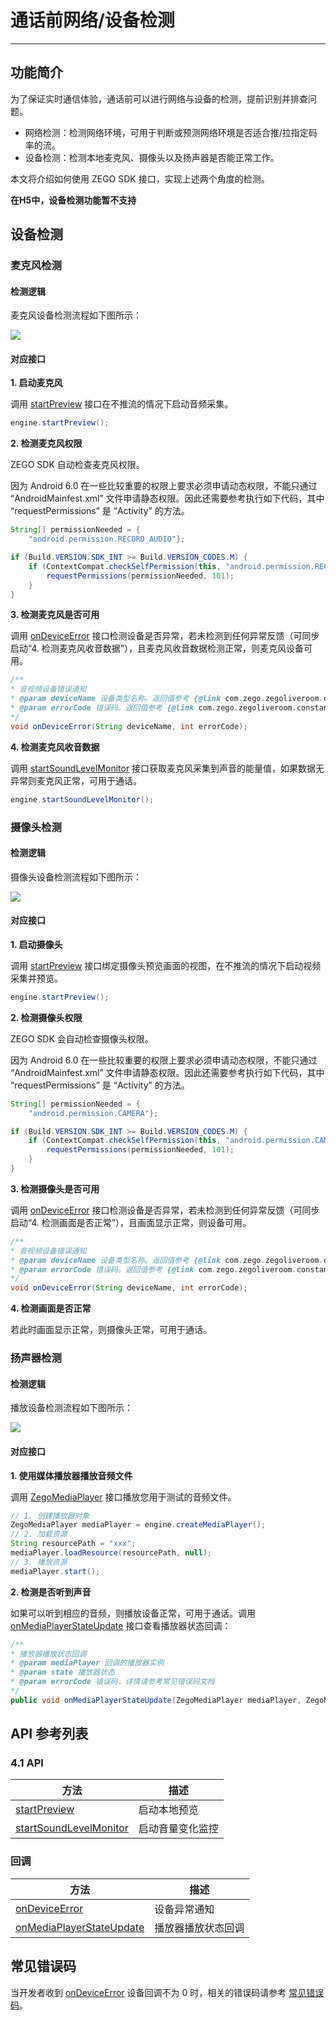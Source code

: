# 通话前网络/设备检测

---

## 功能简介

为了保证实时通信体验，通话前可以进行网络与设备的检测，提前识别并排查问题。

- 网络检测：检测网络环境，可用于判断或预测网络环境是否适合推/拉指定码率的流。   
- 设备检测：检测本地麦克风、摄像头以及扬声器是否能正常工作。

本文将介绍如何使用 ZEGO SDK 接口，实现上述两个角度的检测。

<Warning title="注意">


**在H5中，设备检测功能暂不支持**


</Warning>




## 设备检测


### 麦克风检测

#### 检测逻辑
麦克风设备检测流程如下图所示：

<Frame width="512" height="auto" caption=""><img src="https://doc-media.zego.im/sdk-doc/Pics/Common/ZegoExpressEngine/Microphone_detection.png" /></Frame>


#### 对应接口

**1. 启动麦克风**

调用 [startPreview](https://doc-zh.zego.im/unique-api/express-video-sdk/zh/javascript_uni-app/classes/_zegoexpressengine_.zegoexpressengine.html#startpreview) 接口在不推流的情况下启动音频采集。

```java
engine.startPreview();
```

**2. 检测麦克风权限**

ZEGO SDK 自动检查麦克风权限。

<Warning title="注意">
<p>
因为 Android 6.0 在一些比较重要的权限上要求必须申请动态权限，不能只通过 “AndroidMainfest.xml” 文件申请静态权限。因此还需要参考执行如下代码，其中 “requestPermissions” 是 “Activity” 的方法。
</p>
</Warning>



```java
String[] permissionNeeded = {
    "android.permission.RECORD_AUDIO"};

if (Build.VERSION.SDK_INT >= Build.VERSION_CODES.M) {
    if (ContextCompat.checkSelfPermission(this, "android.permission.RECORD_AUDIO") != PackageManager.PERMISSION_GRANTED) {
        requestPermissions(permissionNeeded, 101);
    }
}
```

**3. 检测麦克风是否可用**

调用 [onDeviceError]() 接口检测设备是否异常，若未检测到任何异常反馈（可同步启动“4. 检测麦克风收音数据”），且麦克风收音数据检测正常，则麦克风设备可用。

```java
/**
* 音视频设备错误通知
* @param deviceName 设备类型名称。返回值参考 {@link com.zego.zegoliveroom.constants.ZegoConstants.DeviceNameType}
* @param errorCode 错误码。返回值参考 {@link com.zego.zegoliveroom.constants.ZegoConstants.DeviceError}
*/
void onDeviceError(String deviceName, int errorCode);
```


**4. 检测麦克风收音数据**

调用 [startSoundLevelMonitor](https://doc-zh.zego.im/unique-api/express-video-sdk/zh/javascript_uni-app/classes/_zegoexpressengine_.zegoexpressengine.html#startsoundlevelmonitor) 接口获取麦克风采集到声音的能量值，如果数据无异常则麦克风正常，可用于通话。

```java
engine.startSoundLevelMonitor();
```


### 摄像头检测

#### 检测逻辑

摄像头设备检测流程如下图所示：

<Frame width="512" height="auto" caption=""><img src="https://doc-media.zego.im/sdk-doc/Pics/Common/ZegoExpressEngine/Camera_detection.png" /></Frame>


#### 对应接口

**1. 启动摄像头** 

调用 [startPreview](https://doc-zh.zego.im/unique-api/express-video-sdk/zh/javascript_uni-app/classes/_zegoexpressengine_.zegoexpressengine.html#startpreview) 接口绑定摄像头预览画面的视图，在不推流的情况下启动视频采集并预览。

```java
engine.startPreview();
```

**2. 检测摄像头权限**

ZEGO SDK 会自动检查摄像头权限。

<Warning title="注意">
<p>
因为 Android 6.0 在一些比较重要的权限上要求必须申请动态权限，不能只通过 “AndroidMainfest.xml” 文件申请静态权限。因此还需要参考执行如下代码，其中 “requestPermissions” 是 “Activity” 的方法。
</p>
</Warning>



```java
String[] permissionNeeded = {
    "android.permission.CAMERA"};

if (Build.VERSION.SDK_INT >= Build.VERSION_CODES.M) {
    if (ContextCompat.checkSelfPermission(this, "android.permission.CAMERA") != PackageManager.PERMISSION_GRANTED) {
        requestPermissions(permissionNeeded, 101);
    }
}
```

**3. 检测摄像头是否可用**

调用 [onDeviceError]() 接口检测设备是否异常，若未检测到任何异常反馈（可同步启动“4. 检测画面是否正常”），且画面显示正常，则设备可用。

```java
/**
* 音视频设备错误通知
* @param deviceName 设备类型名称。返回值参考 {@link com.zego.zegoliveroom.constants.ZegoConstants.DeviceNameType}
* @param errorCode 错误码。返回值参考 {@link com.zego.zegoliveroom.constants.ZegoConstants.DeviceError}
*/
void onDeviceError(String deviceName, int errorCode);
```

**4. 检测画面是否正常**

若此时画面显示正常，则摄像头正常，可用于通话。


### 扬声器检测

#### 检测逻辑

播放设备检测流程如下图所示：

<Frame width="512" height="auto" caption=""><img src="https://doc-media.zego.im/sdk-doc/Pics/Common/ZegoExpressEngine/Playback_device_detection.png" /></Frame>


#### 对应接口

**1. 使用媒体播放器播放音频文件** 

调用 [ZegoMediaPlayer](https://doc-zh.zego.im/article/api?doc=Express_Video_SDK_API~Java_android~class~im-zego-zegoexpress-zego-media-player&jumpType=route) 接口播放您用于测试的音频文件。

```java
// 1. 创建播放器对象
ZegoMediaPlayer mediaPlayer = engine.createMediaPlayer();
// 2. 加载资源
String resourcePath = "xxx";
mediaPlayer.loadResource(resourcePath, null);
// 3. 播放资源
mediaPlayer.start();
```

**2. 检测是否听到声音**

如果可以听到相应的音频，则播放设备正常，可用于通话。调用 [onMediaPlayerStateUpdate]() 接口查看播放器状态回调：

```java
/**
* 播放器播放状态回调
* @param mediaPlayer 回调的播放器实例
* @param state 播放器状态
* @param errorCode 错误码，详情请参考常见错误码文档
*/
public void onMediaPlayerStateUpdate(ZegoMediaPlayer mediaPlayer, ZegoMediaPlayerState state, int errorCode){}
```


## API 参考列表

### 4.1 API

| 方法 | 描述 |
|----|----|
|[startPreview](https://doc-zh.zego.im/unique-api/express-video-sdk/zh/javascript_uni-app/classes/_zegoexpressengine_.zegoexpressengine.html#startpreview)|启动本地预览|
|[startSoundLevelMonitor](https://doc-zh.zego.im/unique-api/express-video-sdk/zh/javascript_uni-app/classes/_zegoexpressengine_.zegoexpressengine.html#startsoundlevelmonitor)|启动音量变化监控|

### 回调

| 方法 | 描述 |
|----|----|
|[onDeviceError]()|设备异常通知|
|[onMediaPlayerStateUpdate]()|播放器播放状态回调|


## 常见错误码

当开发者收到 [onDeviceError]() 设备回调不为 0 时，相关的错误码请参考 [常见错误码](!Error_Code/Error_Code#7)。
